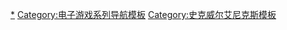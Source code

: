 {{Navbox
| name = 时空系列
| title = [[时空系列|-{zh-cn:时空系列; zh-tw:超時空之鑰系列;}-]]
| listclass = hlist
| state = {{{state|}}}

| group1 = 本传
| list1 =
* [[时空之轮|-{zh-cn:时空之轮; zh-tw:超時空之鑰;}-]]
** [[时空之轮角色列表|角色]]
** [[时空之轮的音乐|音乐]]
* [[穿越时空|-{zh-cn:穿越时空; zh-tw:次元之旅;}-]]
** [[穿越时空角色列表|角色]]
** [[穿越时空的音乐|音乐]]

| group2 = 其它游戏
| list2 =
* [[Radical Dreamers -盗不走的宝石-|Radical Dreamers]]
* [[Chrono Brake]]

| group4 = 相关条目
| list4 =
* [[克罗诺]]
* [[最终幻想编年史]]
* [[最终幻想传奇 时空水晶]]
* [[另一个伊甸园 超越时空的猫]]
}}<noinclude>
{{collapsible option}}

{{DEFAULTSORT:Chrono}}
[[Category:时空系列|*]]
[[Category:电子游戏系列导航模板]]
[[Category:史克威尔艾尼克斯模板]]
</noinclude>